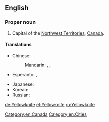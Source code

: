 ==English==
{{wikipedia}}

===Proper noun===
{{en-proper noun|sg=[[yellow|Yellow]][[knife]]}}

# Capital of the [[Northwest Territories]], [[Canada]].

====Translations====
{{trans-top|capital of the Northwest Territories, Canada}}
* Chinese:
*: Mandarin: {{t|zh|耶洛奈夫|tr=Yēluònàifū|sc=Hani}}, {{t|zh|黃刀鎮|sc=Hani}}, {{t|zh|黄刀镇|tr=Huángdāo zhèn|sc=Hani}}
* Esperanto: {{t-|eo|Yellowknife}}, {{qualifier|Esperantized}} {{t-|eo|Jelonajfo}}
{{trans-mid}}
* Japanese: {{t-|ja|イエローナイフ|tr=Ierōnaifu|sc=Jpan}}
* Korean: {{t-|ko|옐로나이프|tr=Yellonaipeu|sc=Kore}}
* Russian: {{t-|ru|Йеллоунайф|m|tr=Jéllounajf, Jellounájf|sc=Cyrl}}
{{trans-bottom}}

[[Category:en:Canada]]
[[Category:en:Cities]]

[[de:Yellowknife]]
[[et:Yellowknife]]
[[ru:Yellowknife]]